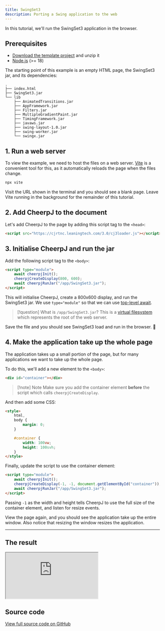 ```yaml
---
title: SwingSet3
description: Porting a Swing application to the web
---
```



In this tutorial, we'll run the SwingSet3 application in the browser.

<LinkButton label="View demo" href="#the-result" />

## Prerequisites

- [Download the template project](/docs/cheerpj3/tutorials/swingset3-template.zip) and unzip it
- [Node.js](https://nodejs.org/en/) (>= 18)

The starting point of this example is an empty HTML page, the SwingSet3 jar, and its dependencies:

```
.
├── index.html
├── SwingSet3.jar
└── lib
    ├── AnimatedTransitions.jar
    ├── AppFramework.jar
    ├── Filters.jar
    ├── MultipleGradientPaint.jar
    ├── TimingFramework.jar
    ├── javaws.jar
    ├── swing-layout-1.0.jar
    ├── swing-worker.jar
    └── swingx.jar
```

## 1. Run a web server

To view the example, we need to host the files on a web server. [Vite](https://vitejs.dev/) is a convenient tool for this, as it automatically reloads the page when the files change.

```sh
npx vite
```

Visit the URL shown in the terminal and you should see a blank page. Leave Vite running in the background for the remainder of this tutorial.

## 2. Add CheerpJ to the document

Let's add CheerpJ to the page by adding this script tag to the `<head>`:

```html title="index.html"
<script src="https://cjrtnc.leaningtech.com/3.0/cj3loader.js"></script>
```

## 3. Initialise CheerpJ and run the jar

Add the following script tag to the `<body>`:

```html title="index.html"
<script type="module">
	await cheerpjInit();
	cheerpjCreateDisplay(800, 600);
	await cheerpjRunJar("/app/SwingSet3.jar");
</script>
```

This will initialise CheerpJ, create a 800x600 display, and run the SwingSet3 jar. We use `type="module"` so that we can use [top-level await](https://developer.mozilla.org/en-US/docs/Web/JavaScript/Guide/Modules#top_level_await).

> [!question] What is `/app/SwingSet3.jar`?
> This is a [virtual filesystem](/docs/guides/File-System-support) which represents the root of the web server.

Save the file and you should see SwingSet3 load and run in the browser. 🥳

## 4. Make the application take up the whole page

The application takes up a small portion of the page, but for many applications we want to take up the whole page.

To do this, we'll add a new element to the `<body>`:

```html title="index.html"
<div id="container"></div>
```

> [!note] Note
> Make sure you add the container element **before** the script which calls `cheerpjCreateDisplay`.

And then add some CSS:

```html title="index.html"
<style>
	html,
	body {
		margin: 0;
	}

	#container {
		width: 100vw;
		height: 100svh;
	}
</style>
```

Finally, update the script to use the container element:

```html title="index.html" {3}
<script type="module">
	await cheerpjInit();
	cheerpjCreateDisplay(-1, -1, document.getElementById("container"));
	await cheerpjRunJar("/app/SwingSet3.jar");
</script>
```

Passing `-1` as the width and height tells CheerpJ to use the full size of the container element, and listen for resize events.

View the page again, and you should see the application take up the entire window. Also notice that resizing the window resizes the application.

---

## The result

<iframe
	src="https://cheerpj-example-swingset3.leaningtech.com/"
	class="w-full aspect-square"
></iframe>

## Source code

[View full source code on GitHub](https://github.com/leaningtech/cheerpj-meta/tree/main/examples/SwingSet3)
